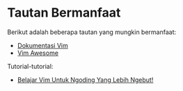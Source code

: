 # Tautan Bermanfaat

Berikut adalah beberapa tautan yang mungkin bermanfaat:
- [Dokumentasi Vim](https://www.vim.org)
- [Vim Awesome](https://vimawesome.com)

Tutorial-tutorial:
- [Belajar Vim Untuk Ngoding Yang Lebih Ngebut!](https://www.youtube.com/watch?v=z-QpyHJBQtQ)